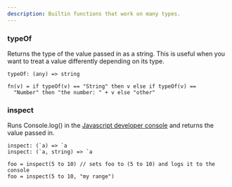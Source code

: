 ```yaml
---
description: Builtin functions that work on many types.
---
```


### typeOf 

Returns the type of the value passed in as a string. This is useful when you want to treat a value differently depending on its type.

```
typeOf: (any) => string
```

```squiggle
fn(v) = if typeOf(v) == "String" then v else if typeOf(v) ==
  "Number" then "the number: " + v else "other"
```

### inspect 

Runs Console.log() in the [Javascript developer console](https://www.digitalocean.com/community/tutorials/how-to-use-the-javascript-developer-console) and returns the value passed in.

```
inspect: (`a) => `a
inspect: (`a, string) => `a
```

```squiggle
foo = inspect(5 to 10) // sets foo to (5 to 10) and logs it to the console
foo = inspect(5 to 10, "my range")
```